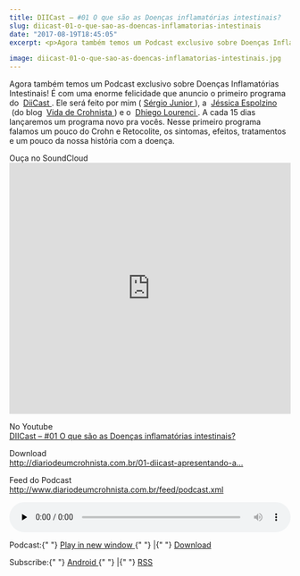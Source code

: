 ```yaml
---
title: DIICast – #01 O que são as Doenças inflamatórias intestinais?
slug: diicast-01-o-que-sao-as-doencas-inflamatorias-intestinais
date: "2017-08-19T18:45:05"
excerpt: <p>Agora também temos um Podcast exclusivo sobre Doenças Inflamatórias Intestinais! É com uma enorme felicidade que anuncio o primeiro programa do DiiCast. Ele será feito por mim (Sérgio Junior), a Jéssica Espolzino (do &hellip;</p>

image: diicast-01-o-que-sao-as-doencas-inflamatorias-intestinais.jpg
---
```


<p>
  Agora também temos um Podcast exclusivo sobre Doenças Inflamatórias
  Intestinais! É com uma enorme felicidade que anuncio o primeiro programa do 
  <a
    class="profileLink"
    href="https://www.facebook.com/diicast/?fref=mentions"
    data-hovercard="/ajax/hovercard/page.php?id=278801549258378&amp;extragetparams=%7B%22fref%22%3A%22mentions%22%7D"
    data-hovercard-prefer-more-content-show="1"
  >
    DiiCast
  </a>
  . Ele será feito por mim (
  <a
    class="profileLink"
    href="https://www.facebook.com/profile.php?id=100004715055504&amp;fref=mentions"
    data-hovercard="/ajax/hovercard/user.php?id=100004715055504&amp;extragetparams=%7B%22fref%22%3A%22mentions%22%7D"
    data-hovercard-prefer-more-content-show="1"
  >
    Sérgio Junior
  </a>
  ), a 
  <a
    class="profileLink"
    href="https://www.facebook.com/jessica.spolzino?fref=mentions"
    data-hovercard="/ajax/hovercard/user.php?id=1608543943&amp;extragetparams=%7B%22fref%22%3A%22mentions%22%7D"
    data-hovercard-prefer-more-content-show="1"
  >
    Jéssica Espolzino
  </a>
   (do blog 
  <a
    class="profileLink"
    href="https://www.facebook.com/vidadecrohnista/?fref=mentions"
    data-hovercard="/ajax/hovercard/page.php?id=233432593669531&amp;extragetparams=%7B%22fref%22%3A%22mentions%22%7D"
    data-hovercard-prefer-more-content-show="1"
  >
    Vida de Crohnista
  </a>
  ) e o 
  <a
    class="profileLink"
    href="https://www.facebook.com/dhilourenci?fref=mentions"
    data-hovercard="/ajax/hovercard/user.php?id=1501495291&amp;extragetparams=%7B%22fref%22%3A%22mentions%22%7D"
    data-hovercard-prefer-more-content-show="1"
  >
    Dhiego Lourenci
  </a>
  . A cada 15 dias lançaremos um programa novo pra vocês. Nesse primeiro
  programa falamos um pouco do Crohn e Retocolite, os sintomas, efeitos,
  tratamentos e um pouco da nossa história com a doença.
</p>
<p>
  Ouça no SoundCloud
  <br />
  <iframe
    width="100%"
    height="450"
    scrolling="no"
    frameborder="no"
    src="https://w.soundcloud.com/player/?url=https%3A//api.soundcloud.com/tracks/335575512&amp;color=ff5500&amp;auto_play=false&amp;hide_related=false&amp;show_comments=true&amp;show_user=true&amp;show_reposts=false&amp;visual=true"
  ></iframe>
</p>
<p>
  No Youtube
  <br />
  <a
    href="https://www.youtube.com/watch?v=HKaclzzGCEg"
    rel="noopener"
    target="_blank"
  >
    DIICast – #01 O que são as Doenças inflamatórias intestinais?
  </a>
</p>
<p>
  Download
  <br />
  <a
    href="http://diariodeumcrohnista.com.br/01-diicast-apresentando-as-diis.mp3"
    target="_blank"
    rel="nofollow noopener noreferrer"
    data-ft='{"tn":"-U"}'
  >
    http://diariodeumcrohnista.com.br/01-diicast-apresentando-a…
  </a>
</p>
<p>
  Feed do Podcast
  <br />
  <a
    href="http://www.diariodeumcrohnista.com.br/feed/podcast.xml"
    target="_blank"
    rel="nofollow noopener noreferrer"
    data-ft='{"tn":"-U"}'
  >
    http://www.diariodeumcrohnista.com.br/feed/podcast.xml
  </a>
</p>
<div class="powerpress_player" id="powerpress_player_3527">
  <audio
    class="wp-audio-shortcode"
    id="audio-973-4"
    preload="none"
    style="width: 100%;"
    controls="controls"
  >
    <source
      type="audio/mpeg"
      src="http://diariodeumcrohnista.com.br/01-diicast-apresentando-as-diis.mp3?_=4"
    />
    <a href="http://diariodeumcrohnista.com.br/01-diicast-apresentando-as-diis.mp3">
      http://diariodeumcrohnista.com.br/01-diicast-apresentando-as-diis.mp3
    </a>
  </audio>
</div>
<p class="powerpress_links powerpress_links_mp3">
  Podcast:{" "}
  <a
    href="http://diariodeumcrohnista.com.br/01-diicast-apresentando-as-diis.mp3"
    class="powerpress_link_pinw"
    target="_blank"
    title="Play in new window"
    onclick="return powerpress_pinw('https://diariodeumcrohnista.com.br/?powerpress_pinw=973-podcast');"
    rel="nofollow"
  >
    Play in new window
  </a>{" "}
  |{" "}
  <a
    href="http://diariodeumcrohnista.com.br/01-diicast-apresentando-as-diis.mp3"
    class="powerpress_link_d"
    title="Download"
    rel="nofollow"
    download="01-diicast-apresentando-as-diis.mp3"
  >
    Download
  </a>
</p>
<p class="powerpress_links powerpress_subscribe_links">
  Subscribe:{" "}
  <a
    href="https://subscribeonandroid.com/diariodeumcrohnista.com.br/feed/podcast/"
    class="powerpress_link_subscribe powerpress_link_subscribe_android"
    title="Subscribe on Android"
    rel="nofollow"
  >
    Android
  </a>{" "}
  |{" "}
  <a
    href="https://diariodeumcrohnista.com.br/feed/podcast/"
    class="powerpress_link_subscribe powerpress_link_subscribe_rss"
    title="Subscribe via RSS"
    rel="nofollow"
  >
    RSS
  </a>
</p>
